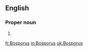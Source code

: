 ==English==

===Proper noun===
{{en-proper noun|sg=the Bosporus}}

# {{alternative spelling of|[[Bosphorus]]}}

[[fr:Bosporus]]
[[io:Bosporus]]
[[uk:Bosporus]]